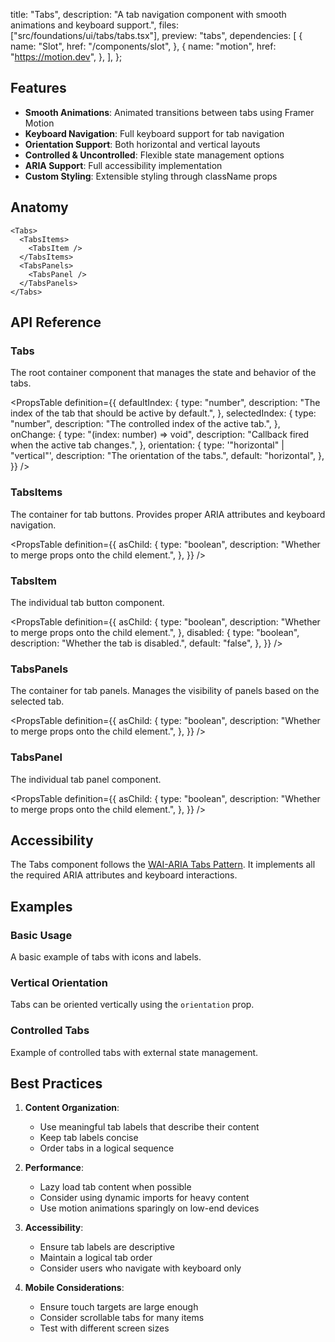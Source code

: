  title: "Tabs",
  description:
    "A tab navigation component with smooth animations and keyboard support.",
  files: ["src/foundations/ui/tabs/tabs.tsx"],
  preview: "tabs",
  dependencies: [
    {
      name: "Slot",
      href: "/components/slot",
    },
    {
      name: "motion",
      href: "https://motion.dev",
    },
  ],
};

## Features

- **Smooth Animations**: Animated transitions between tabs using Framer Motion
- **Keyboard Navigation**: Full keyboard support for tab navigation
- **Orientation Support**: Both horizontal and vertical layouts
- **Controlled & Uncontrolled**: Flexible state management options
- **ARIA Support**: Full accessibility implementation
- **Custom Styling**: Extensible styling through className props

## Anatomy

```tsx
<Tabs>
  <TabsItems>
    <TabsItem />
  </TabsItems>
  <TabsPanels>
    <TabsPanel />
  </TabsPanels>
</Tabs>
```

## API Reference

### Tabs

The root container component that manages the state and behavior of the tabs.

<PropsTable
  definition={{
    defaultIndex: {
      type: "number",
      description: "The index of the tab that should be active by default.",
    },
    selectedIndex: {
      type: "number",
      description: "The controlled index of the active tab.",
    },
    onChange: {
      type: "(index: number) => void",
      description: "Callback fired when the active tab changes.",
    },
    orientation: {
      type: '"horizontal" | "vertical"',
      description: "The orientation of the tabs.",
      default: "horizontal",
    },
  }}
/>

### TabsItems

The container for tab buttons. Provides proper ARIA attributes and keyboard navigation.

<PropsTable
  definition={{
    asChild: {
      type: "boolean",
      description: "Whether to merge props onto the child element.",
    },
  }}
/>

### TabsItem

The individual tab button component.

<PropsTable
  definition={{
    asChild: {
      type: "boolean",
      description: "Whether to merge props onto the child element.",
    },
    disabled: {
      type: "boolean",
      description: "Whether the tab is disabled.",
      default: "false",
    },
  }}
/>

### TabsPanels

The container for tab panels. Manages the visibility of panels based on the selected tab.

<PropsTable
  definition={{
    asChild: {
      type: "boolean",
      description: "Whether to merge props onto the child element.",
    },
  }}
/>

### TabsPanel

The individual tab panel component.

<PropsTable
  definition={{
    asChild: {
      type: "boolean",
      description: "Whether to merge props onto the child element.",
    },
  }}
/>

## Accessibility

The Tabs component follows the [WAI-ARIA Tabs Pattern](https://www.w3.org/WAI/ARIA/apg/patterns/tabs/). It implements all the required ARIA attributes and keyboard interactions.

## Examples

### Basic Usage

A basic example of tabs with icons and labels.

<Preview slug="tabs" />

### Vertical Orientation

Tabs can be oriented vertically using the `orientation` prop.

<Preview slug="tabs-vertical" />

### Controlled Tabs

Example of controlled tabs with external state management.

<Preview slug="tabs-controlled" />

## Best Practices

1. **Content Organization**:

   - Use meaningful tab labels that describe their content
   - Keep tab labels concise
   - Order tabs in a logical sequence

2. **Performance**:

   - Lazy load tab content when possible
   - Consider using dynamic imports for heavy content
   - Use motion animations sparingly on low-end devices

3. **Accessibility**:

   - Ensure tab labels are descriptive
   - Maintain a logical tab order
   - Consider users who navigate with keyboard only

4. **Mobile Considerations**:
   - Ensure touch targets are large enough
   - Consider scrollable tabs for many items
   - Test with different screen sizes
